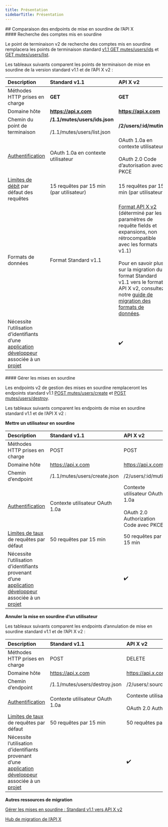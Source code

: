 ```yaml
---
title: Présentation
sidebarTitle: Présentation
---
```



<div id="comparing-x-apis-mutes-endpoints">
  ## Comparaison des endpoints de mise en sourdine de l’API X
</div>

<div id="mutes-lookup">
  #### Recherche des comptes mis en sourdine
</div>

Le point de terminaison v2 de recherche des comptes mis en sourdine remplacera les points de terminaison standard [v1.1 GET mutes/users/ids](https://developer.x.com/en/docs/twitter-api/v1/accounts-and-users/mute-block-report-users/api-reference/get-mutes-users-ids) et [GET mutes/users/list](https://developer.x.com/en/docs/twitter-api/v1/accounts-and-users/mute-block-report-users/api-reference/get-mutes-users-list).

Les tableaux suivants comparent les points de terminaison de mise en sourdine de la version standard v1.1 et de l’API X v2 :
 

| Description | Standard v1.1 | API X v2 |
| :--- | :--- | :--- |
| Méthodes HTTP prises en charge | ******GET****** | ******GET****** |
| Domaine hôte | ******https://api.x.com****** | ******https://api.x.com****** |
| Chemin du point de terminaison | ******/1.1/mutes/users/ids.json******<br /><br />/1.1/mutes/users/list.json | ******/2/users/:id/muting****** |
| [Authentification](/fr/resources/fundamentals/authentication) | OAuth 1.0a en contexte utilisateur | OAuth 1.0a en contexte utilisateur<br /><br />OAuth 2.0 Code d’autorisation avec PKCE |
| [Limites de débit](/fr/resources/fundamentals/rate-limits) par défaut des requêtes | 15 requêtes par 15 min (par utilisateur) | 15 requêtes par 15 min (par utilisateur) |
| Formats de données | Format Standard v1.1 | [Format API X v2](/fr/x-api/fundamentals/data-dictionary) (déterminé par les paramètres de requête fields et expansions, non rétrocompatible avec les formats v1.1)<br /><br />Pour en savoir plus sur la migration du format Standard v1.1 vers le format API X v2, consultez notre [guide de migration des formats de données](/fr/x-api/migrate/data-format-migration). |
| Nécessite l’utilisation d’identifiants d’une [application développeur](/fr/resources/fundamentals/developer-apps) associée à un [projet](/fr/resources/fundamentals/projects) |     | ✔️  |

<div id="manage-mutes">
  #### Gérer les mises en sourdine
</div>

Les endpoints v2 de gestion des mises en sourdine remplaceront les endpoints standard v1.1 [POST mutes/users/create](https://developer.x.com/en/docs/twitter-api/v1/accounts-and-users/mute-block-report-users/api-reference/post-mutes-users-create) et [POST mutes/users/destroy](https://developer.x.com/en/docs/twitter-api/v1/accounts-and-users/mute-block-report-users/api-reference/post-mutes-users-destroy).

Les tableaux suivants comparent les endpoints de mise en sourdine standard v1.1 et de l’API X v2 :

**Mettre un utilisateur en sourdine**

| Description | Standard v1.1 | API X v2 |
| :--- | :--- | :--- |
| Méthodes HTTP prises en charge | POST | POST |
| Domaine hôte | https://api.x.com | https://api.x.com |
| Chemin d’endpoint | /1.1/mutes/users/create.json | /2/users/:id/muting |
| [Authentification](/fr/resources/fundamentals/authentication) | Contexte utilisateur OAuth 1.0a | Contexte utilisateur OAuth 1.0a<br /><br />OAuth 2.0 Authorization Code avec PKCE |
| [Limites de taux](/fr/resources/fundamentals/rate-limits) de requêtes par défaut | 50 requêtes par 15 min | 50 requêtes par 15 min |
| Nécessite l’utilisation d’identifiants provenant d’une [application développeur](/fr/resources/fundamentals/developer-apps) associée à un [projet](/fr/resources/fundamentals/projects) |     | ✔️  |

**Annuler la mise en sourdine d’un utilisateur**

Les tableaux suivants comparent les endpoints d’annulation de mise en sourdine standard v1.1 et de l’API X v2 :

| Description | Standard v1.1 | API X v2 |
| :--- | :--- | :--- |
| Méthodes HTTP prises en charge | POST | DELETE |
| Domaine hôte | https://api.x.com | https://api.x.com |
| Chemin d’endpoint | /1.1/mutes/users/destroy.json | /2/users/:source\_user\_id/muting/:target\_user\_id |
| [Authentification](/fr/resources/fundamentals/authentication) | Contexte utilisateur OAuth 1.0a | Contexte utilisateur OAuth 1.0a<br /><br />OAuth 2.0 Authorization Code avec PKCE |
| [Limites de taux](/fr/resources/fundamentals/rate-limits) de requêtes par défaut | 50 requêtes par 15 min | 50 requêtes par 15 min |
| Nécessite l’utilisation d’identifiants provenant d’une [application développeur](/fr/resources/fundamentals/developer-apps) associée à un [projet](/fr/resources/fundamentals/projects) |     | ✔️  |

**Autres ressources de migration**

[Gérer les mises en sourdine : Standard v1.1 vers API X v2](/fr/x-api/users/mutes#manage-mutes-standard-v1-1-compared-to-x-api-v2)

[Hub de migration de l’API X](/fr/x-api/migrate/overview)